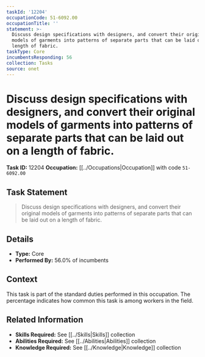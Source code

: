 ```yaml
---
taskId: '12204'
occupationCode: 51-6092.00
occupationTitle: ''
statement: >-
  Discuss design specifications with designers, and convert their original
  models of garments into patterns of separate parts that can be laid out on a
  length of fabric.
taskType: Core
incumbentsResponding: 56
collection: Tasks
source: onet
---
```

# Discuss design specifications with designers, and convert their original models of garments into patterns of separate parts that can be laid out on a length of fabric.

**Task ID:** 12204
**Occupation:** [[../Occupations|Occupation]] with code `51-6092.00`

## Task Statement

> Discuss design specifications with designers, and convert their original models of garments into patterns of separate parts that can be laid out on a length of fabric.

## Details

- **Type:** Core
- **Performed By:** 56.0% of incumbents

## Context

This task is part of the standard duties performed in this occupation. The percentage indicates how common this task is among workers in the field.

## Related Information

- **Skills Required:** See [[../Skills|Skills]] collection
- **Abilities Required:** See [[../Abilities|Abilities]] collection
- **Knowledge Required:** See [[../Knowledge|Knowledge]] collection
